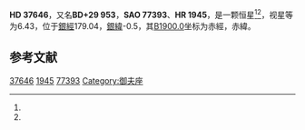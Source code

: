 {{Starbox begin
| name = HD 37646
}}
{{Starbox observe
| epoch = [[J2000.0|J2000.0]]
| constell = {{星座名待查}}<ref name=SIMBAD>{{cite web
 | url=http://simbad.u-strasbg.fr/simbad/sim-id?Ident=HR+1945
 | title=Pulsating variable Star
 | publisher=Centre de Données astronomiques de Strasbourg
 | work=SIMBAD
 | accessdate=2012-07-13
 | archive-date=2016-03-19
 | archive-url=https://web.archive.org/web/20160319074139/http://simbad.u-strasbg.fr/simbad/sim-id?Ident=HR+1945
 | dead-url=no
 }}</ref><ref name=DATA>{{cite web
 | url=http://vizier.u-strasbg.fr/viz-bin/VizieR-5?-out.add=.&-source=5050&-corr=PK=HR&-out.max=9999&HR=1945
 | title=VizieR Detailed Page
 | accessdate=2012-07-13
 | archive-date=2016-03-05
 | archive-url=https://web.archive.org/web/20160305012707/http://vizier.u-strasbg.fr/viz-bin/VizieR-5?-out.add=.&-source=5050&-corr=PK=HR&-out.max=9999&HR=1945
 | dead-url=no
 }}</ref>
| 星官 = 
| ra = {{RA|5|41|21}}<ref name=SIMBAD /><ref name=DATA />
| dec = {{DEC|+29|29|15}}<ref name=SIMBAD /><ref name=DATA />
| appmag_v = 6.43<ref name=SIMBAD /><ref name=DATA />
}}
{{Starbox character
| class = B8IV<ref name=SIMBAD /><ref name=DATA />
| b-v = -0.11<ref name=SIMBAD /><ref name=DATA />
| u-b = -0.39<ref name=SIMBAD /><ref name=DATA />
| r-i = <ref name=SIMBAD /><ref name=DATA />
| variable = 
}}
{{Starbox astrometry
| radial_v = -0.39
| prop_mo_ra = 18
| parallax = 
| p_error = 
}}
{{Starbox catalog
| names =BD+29 953，[[SAO星表|SAO]] 77393，[[HD星表|HD]] 37646，[[HR星表|HR]] 1945}}
{{Starbox reference |Simbad=HR+1945}}
{{Starbox end}}

'''HD 37646'''，又名'''BD+29 953'''，'''SAO 77393'''、'''HR 1945'''，是一颗恒星<ref name=SIMBAD /><ref name=DATA />，视星等为6.43，位于[[銀道座標系|銀經]]179.04，[[銀道座標系|銀緯]]-0.5，其[[B1900.0|B1900.0]]坐标为赤經{{RA|5|34|58.4}}，赤緯{{DEC|+29|-0.5|7}}。

== 参考文献 ==
{{reflist}}

{{star-stub}}

[[Category:HD和HDE天體|37646]]
[[Category:HR天體|1945]]
[[Category:SAO天體|77393]]
[[Category:御夫座|Category:御夫座]]